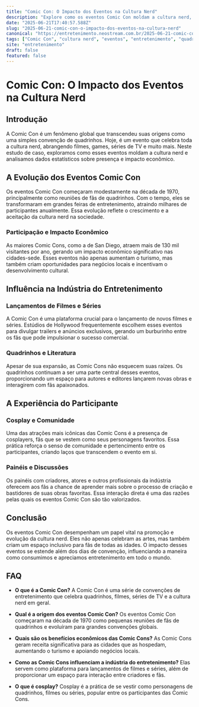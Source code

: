 ```yaml
---
title: "Comic Con: O Impacto dos Eventos na Cultura Nerd"
description: "Explore como os eventos Comic Con moldam a cultura nerd, destacando sua influência em filmes, quadrinhos e interação social, além de dados sobre participação."
date: "2025-06-21T17:40:57.588Z"
slug: "2025-06-21-comic-con-o-impacto-dos-eventos-na-cultura-nerd"
canonical: "https://entretenimento.neostream.com.br/2025-06-21-comic-con-o-impacto-dos-eventos-na-cultura-nerd"
tags: ["Comic Con", "cultura nerd", "eventos", "entretenimento", "quadrinhos"]
site: "entretenimento"
draft: false
featured: false
---
```


# Comic Con: O Impacto dos Eventos na Cultura Nerd

## Introdução
A Comic Con é um fenômeno global que transcendeu suas origens como uma simples convenção de quadrinhos. Hoje, é um evento que celebra toda a cultura nerd, abrangendo filmes, games, séries de TV e muito mais. Neste estudo de caso, exploramos como esses eventos moldam a cultura nerd e analisamos dados estatísticos sobre presença e impacto econômico.

## A Evolução dos Eventos Comic Con
Os eventos Comic Con começaram modestamente na década de 1970, principalmente como reuniões de fãs de quadrinhos. Com o tempo, eles se transformaram em grandes feiras de entretenimento, atraindo milhares de participantes anualmente. Essa evolução reflete o crescimento e a aceitação da cultura nerd na sociedade.

### Participação e Impacto Econômico
As maiores Comic Cons, como a de San Diego, atraem mais de 130 mil visitantes por ano, gerando um impacto econômico significativo nas cidades-sede. Esses eventos não apenas aumentam o turismo, mas também criam oportunidades para negócios locais e incentivam o desenvolvimento cultural.

## Influência na Indústria do Entretenimento
### Lançamentos de Filmes e Séries
A Comic Con é uma plataforma crucial para o lançamento de novos filmes e séries. Estúdios de Hollywood frequentemente escolhem esses eventos para divulgar trailers e anúncios exclusivos, gerando um burburinho entre os fãs que pode impulsionar o sucesso comercial.

### Quadrinhos e Literatura
Apesar de sua expansão, as Comic Cons não esquecem suas raízes. Os quadrinhos continuam a ser uma parte central desses eventos, proporcionando um espaço para autores e editores lançarem novas obras e interagirem com fãs apaixonados.

## A Experiência do Participante
### Cosplay e Comunidade
Uma das atrações mais icônicas das Comic Cons é a presença de cosplayers, fãs que se vestem como seus personagens favoritos. Essa prática reforça o senso de comunidade e pertencimento entre os participantes, criando laços que transcendem o evento em si.

### Painéis e Discussões
Os painéis com criadores, atores e outros profissionais da indústria oferecem aos fãs a chance de aprender mais sobre o processo de criação e bastidores de suas obras favoritas. Essa interação direta é uma das razões pelas quais os eventos Comic Con são tão valorizados.

## Conclusão
Os eventos Comic Con desempenham um papel vital na promoção e evolução da cultura nerd. Eles não apenas celebram as artes, mas também criam um espaço inclusivo para fãs de todas as idades. O impacto desses eventos se estende além dos dias de convenção, influenciando a maneira como consumimos e apreciamos entretenimento em todo o mundo.

## FAQ

- **O que é a Comic Con?**
  A Comic Con é uma série de convenções de entretenimento que celebra quadrinhos, filmes, séries de TV e a cultura nerd em geral.

- **Qual é a origem dos eventos Comic Con?**
  Os eventos Comic Con começaram na década de 1970 como pequenas reuniões de fãs de quadrinhos e evoluíram para grandes convenções globais.

- **Quais são os benefícios econômicos das Comic Cons?**
  As Comic Cons geram receita significativa para as cidades que as hospedam, aumentando o turismo e apoiando negócios locais.

- **Como as Comic Cons influenciam a indústria do entretenimento?**
  Elas servem como plataforma para lançamentos de filmes e séries, além de proporcionar um espaço para interação entre criadores e fãs.

- **O que é cosplay?**
  Cosplay é a prática de se vestir como personagens de quadrinhos, filmes ou séries, popular entre os participantes das Comic Cons.
